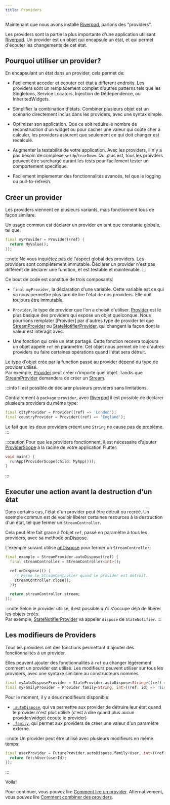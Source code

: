 ```yaml
---
title: Providers
---
```


Maintenant que nous avons installé [Riverpod], parlons des "providers".

Les providers sont la partie la plus importante d'une application utilisant [Riverpod].
Un provider est un objet qui encapsule un état, et qui permet d'écouter les changements
de cet état.

## Pourquoi utiliser un provider?

En encapsulant un état dans un provider, cela permet de:

- Facilement acceder et écouter cet état à different endroits.
  Les providers sont un remplacement complet d'autres patterns tels que les
  Singletons, Service Locators, Injection de Dédependence, ou InheritedWidgets.

- Simplifier la combination d'états.
  Combiner plusieurs objet est un scénario directement inclus dans les
  providers, avec une syntax simple.

- Optimizer son application.
  Que ce soit reduire le nombre de reconstruction d'un widget ou pour cacher
  une valeur qui coûte cher à calculer, les providers assurent que seulement
  ce qui doit changer est recalculé.

- Augmenter la testabilité de votre application.
  Avec les providers, il n'y a pas besoin de complexe `setUp`/`tearDown`.
  Qui plus est, tous les proivders peuvent être surchargé durant les tests
  pour facilement tester un comportement specifique.

- Facilement implementer des fonctionnalités avancés, tel que le logging ou pull-to-refresh.

## Créer un provider

Les providers viennent en plusieurs variants, mais fonctionnent tous de façon
similare.

Un usage commun est déclarer un provider en tant que constante globale, tel que:

```dart
final myProvider = Provider((ref) {
  return MyValue();
});
```

:::note
Ne vous inquiétez pas de l'aspect global des providers.
Les providers sont complètement immutable. Déclarer un provider n'est pas différent
de déclarer une function, et est testable et maintenable.
:::

Ce bout de code est constitué de trois composants:

- `final myProvider`, la déclaration d'une variable.
  Cette variable est ce qui va nous permettre plus tard de lire l'état de nos providers.
  Elle doit toujours être immutable.

- `Provider`, le type de provider que l'on a choisit d'utiliser.
  [Provider] est le plus basique des providers qui expose un objet quelconque.
  Nous pourrions remplater [Proivder] par d'autres type de provider tel que
  [StreamProvider] ou [StateNotifierProvider], qui changent la façon dont
  la valeur est interagit avec.

- Une fonction qui crée un état partagé.
  Cette fonction recevra toujours un objet appelé `ref` en paramètre. Cet objet
  nous permet de lire d'autres providers ou faire certaines opérations quand
  l'état sera détruit.

Le type d'objet crée par la function passé au provider dépend du type de provider
utilisé.  
Par exemple, [Provider] peut créer n'importe quel objet.
Tandis que [StreamProvider] demandera de créer un [Stream].

:::info
Il est possible de déclarer plusieurs providers sans limitations.

Contrairement à `package:provider`, avec [Riverpod] il est possible de
declarer plusieurs providers du même type:

```dart
final cityProvider = Provider((ref) => 'London');
final countryProvider = Provider((ref) => 'England');
```

Le fait que les deux providers créent une `String` ne cause pas de problème.
:::

:::caution
Pour que les providers fonctionnent, il est nécessaire d'ajouter [ProviderScope]
à la racine de votre application Flutter:

```dart
void main() {
  runApp(ProviderScope(child: MyApp()));
}
```

:::

## Executer une action avant la destruction d'un état

Dans certains cas, l'état d'un provider peut être détruit ou recréé.
Un exemple commun est de vouloir libérer certaines resources à la destruction
d'un état, tel que fermer un `StreamController`.

Cela peut être fait grace à l'objet `ref`, passé en paramètre à tous les providers,
avec sa methode [onDispose].

L'exemple suivant utilise [onDispose] pour fermer un `StreamController`:

```dart
final example = StreamProvider.autoDispose((ref) {
  final streamController = StreamController<int>();

  ref.onDispose(() {
    // Ferme le StreamController quand le provider est détruit.
    streamController.close();
  });

  return streamController.stream;
});
```

:::note
Selon le provider utilisé, il est possible qu'il s'occupe déjà de libérer
les objets créés.  
Par exemple, [StateNotifierProvider] va appeler `dispose` de `StateNotifier`.
:::

## Les modifieurs de Providers

Tous les providers ont des fonctions permettant d'ajouter des fonctionnalités
à un provider.

Elles peuvent ajouter des fonctionnalités à `ref` ou changer légèrement comment
un provider est utilisé.
Les modifieurs peuvent utiliser sur tous les providers, avec une syntaxe similaire
au constructeurs nommés.

```dart
final myAutoDisposeProvider = StateProvider.autoDispose<String>((ref) => 0);
final myFamilyProvider = Provider.family<String, int>((ref, id) => '$id');
```

Pour le moment, il y a deux modifieurs disponible:

- [`.autoDispose`](/docs/concepts/modifiers/auto_dispose), qui va permettre aux provider
  de détruire leur état quand le provider n'est plus utilisé (c'est à dire quand
  plus aucun provider/widget écoute le provider)
- [`.family`](/docs/concepts/modifiers/family), qui permet aux providers
  de créer une valeur d'un paramètre externe.

:::note
Un provider peut être utilisé avec plusieurs modifieurs en même temps:

```dart
final userProvider = FutureProvider.autoDispose.family<User, int>((ref, userId) async {
  return fetchUser(userId);
});
```

:::

Voila!

Pour continuer, vous pouvez lire [Comment lire un provider](/docs/concepts/reading).
Alternativement, vous pouvez lire [Comment combiner des providers](/docs/concepts/combining_providers).

[get_it]: http://pub.dev/packages/get_it
[inheritedwidget]: https://api.flutter.dev/flutter/widgets/InheritedWidget-class.html
[stream]: https://api.dart.dev/stable/2.8.4/dart-async/Stream-class.html
[ondispose]: https://pub.dev/documentation/riverpod/latest/riverpod/ProviderRefBase/onDispose.html
[riverpod]: https://github.com/rrousselgit/river_pod
[hooks_riverpod]: https://pub.dev/packages/hooks_riverpod
[flutter_riverpod]: https://pub.dev/packages/flutter_riverpod
[flutter_hooks]: https://github.com/rrousselGit/flutter_hooks
[provider]: https://pub.dev/documentation/riverpod/latest/riverpod/Provider-class.html
[streamprovider]: https://pub.dev/documentation/riverpod/latest/riverpod/StreamProvider-class.html
[statenotifierprovider]: https://pub.dev/documentation/riverpod/latest/riverpod/StateNotifierProvider-class.html
[providerscope]: https://pub.dev/documentation/flutter_riverpod/latest/flutter_riverpod/ProviderScope-class.html
